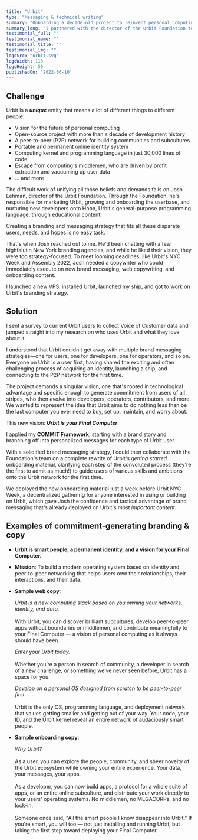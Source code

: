 ```yaml
---
title: "Urbit"
type: "Messaging & technical writing"
summary: "Onboarding a decade-old project to reinvent personal computing into its first brand strategy while onboarding new users with streamlined content."
summary_long: "I partnered with the director of the Urbit Foundation to develop the open-source project's first branding and messaging strategy to meet a mission-critical new demand: Make it easier for users and developers to commit to the unique, esoteric, and obscure world of Urbit."
testimonial_full: ""
testimonial_name: ""
testimonial_title: ""
testimonial_img: ""
logoSrc: "urbit.svg"
logoWidth: 113
logoHeight: 50
publishedOn: '2022-06-10'
---
```


## Challenge

Urbit is a ***unique*** entity that means a lot of different things to different people:

- Vision for the future of personal computing
- Open-source project with more than a decade of development history
- A peer-to-peer (P2P) network for building communities and subcultures
- Portable and permanent online identity system
- Computing kernel and programming language in just 30,000 lines of code
- Escape from computing's middlemen, who are driven by profit extraction and vacuuming up user data
- ... and more

The difficult work of unifying all those beliefs and demands falls on Josh Lehman, director of the Urbit Foundation.
Through the Foundation, he's responsible for marketing Urbit, growing and onboarding the userbase, and nurturing new
developers onto Hoon, Urbit's general-purpose programming language, through educational content.

Creating a branding and messaging strategy that fits all these disparate users, needs, and hopes is no easy task.

That's when Josh reached out to me. He'd been chatting with a few highfalutin New York branding agencies, and while he
liked their vision, they were too strategy-focused. To meet looming deadlines, like Urbit's NYC Week and Assembly 2022,
Josh needed a copywriter who could immediately execute on new brand messaging, web copywriting, and onboarding content.

I launched a new VPS, installed Urbit, launched my ship, and got to work on Urbit's branding strategy.

## Solution

I sent a survey to current Urbit users to collect Voice of Customer data and jumped straight into my research on who
uses Urbit and what they love about it.

I understood that Urbit couldn't get away with multiple brand messaging strategies&mdash;one for users, one for
developers, one for operators, and so on. Everyone on Urbit is a user first, having shared the exciting and often
challenging process of acquiring an identity, launching a ship, and connecting to the P2P network for the first time.

The project demands a singular vision, one that's rooted in technological advantage and specific enough to generate
commitment from users of all stripes, who then *evolve* into developers, operators, contributors, and more. We wanted to
represent the idea that Urbit aims to do nothing less than be the last computer you ever need to buy, set up, maintain,
and worry about.

This new vision: ***Urbit is your Final Computer***.

I applied my **COMMIT Framework**, starting with a brand story and branching off into personalized messages for each
type of Urbit user.

With a solidified brand messaging strategy, I could then collaborate with the Foundation's team on a complete rewrite of
Urbit's *getting started* onboarding material, clarifying each step of the convoluted process (they're the first to
admit as much!) to guide users of various skills and ambitions onto the Urbit network for the first time.

We deployed the new onboarding material just a week before Urbit NYC Week, a decentralized gathering for anyone
interested in using or building on Urbit, which gave Josh the confidence and tactical advantage of brand messaging
that's already deployed on Urbit's *most important content*.

## Examples of commitment-generating branding &amp; copy

- **Urbit is smart people, a permanent identity, and a vision for your Final Computer.**
- **Mission**: To build a modern operating system based on identity and peer-to-peer networking that helps users own
  their relationships, their interactions, and their data.
- **Sample web copy**:

  *Urbit is a new computing stack based on you owning your networks, identity, and data.* <br /><br />With Urbit, you can
  discover brilliant subcultures, develop peer-to-peer apps without boundaries or middlemen, and contribute meaningfully
  to your Final Computer — a vision of personal computing as it always should have been.

  *Enter your Urbit today.* <br /><br />Whether you’re a person in search of community, a developer in search of a new
  challenge, or something we’ve never seen before, Urbit has a space for you.

  *Develop on a personal OS designed from scratch to be peer-to-peer first.* <br /><br />Urbit is the only OS, programming
  language, and deployment network that values getting smaller and getting out of your way. Your code, your ID, and the
  Urbit kernel reveal an entire network of audaciously smart people.
- **Sample onboarding copy**:

  *Why Urbit?* <br /><br />As a user, you can explore the people, community, and sheer novelty of the Urbit ecosystem while
  owning your entire experience. Your data, your messages, your apps. <br /><br />As a developer, you can now build apps, a
  protocol for a whole suite of apps, or an entire online subculture, and distribute your work directly to your users'
  operating systems. No middlemen, no MEGACORPs, and no lock-in. <br /><br />Someone once said, "All the smart people I know
  disappear into Urbit." If you're smart, you will too — not just installing and running Urbit, but taking the first
  step toward deploying your Final Computer.

